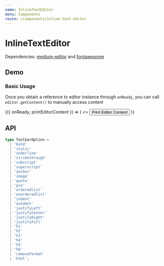 ```yaml
---
name: InlineTextEditor
menu: Components
route: /components/inline-text-editor
---
```






# InlineTextEditor

Dependencies: [medium-editor](https://github.com/yabwe/medium-editor) and [fontawesome](https://fontawesome.com/)

## Demo

### Basic Usage

Once you obtain a reference to editor instance through `onReady`, you can call `editor.getContent()` to manually access content

<Playground>
  <InlineTextEditorDemo>
    {({ onReady, printEditorContent }) => (
      <>
        <InlineTextEditor defaultValue={DEFAULT_VALUE} onReady={onReady} />
        <Button style={{ marginTop: 50 }} onClick={printEditorContent}>Print Editor Content</Button>
      </>
    )}
  </InlineTextEditorDemo>
</Playground>

## API

<Props of={InlineTextEditor} />

```ts
type ToolbarOption =
  | 'bold'
  | 'italic'
  | 'underline'
  | 'strikethrough'
  | 'subscript'
  | 'superscript'
  | 'anchor'
  | 'image'
  | 'quote'
  | 'pre'
  | 'orderedlist'
  | 'unorderedlist'
  | 'indent'
  | 'outdent'
  | 'justifyLeft'
  | 'justifyCenter'
  | 'justifyRight'
  | 'justifyFull'
  | 'h1'
  | 'h2'
  | 'h3'
  | 'h4'
  | 'h5'
  | 'h6'
  | 'removeFormat'
  | 'html';
```
